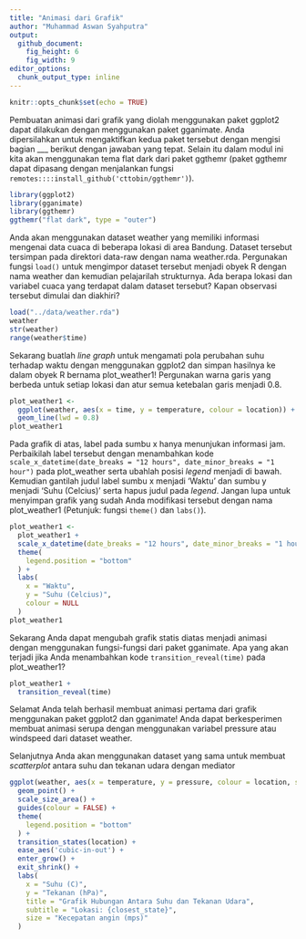 ```yaml
---
title: "Animasi dari Grafik"
author: "Muhammad Aswan Syahputra"
output: 
  github_document:
    fig_height: 6
    fig_width: 9
editor_options: 
  chunk_output_type: inline
---
```


```r
knitr::opts_chunk$set(echo = TRUE)
```

Pembuatan animasi dari grafik yang diolah menggunakan paket ggplot2 dapat dilakukan dengan menggunakan paket gganimate. Anda dipersilahkan untuk mengaktifkan kedua paket tersebut dengan mengisi bagian ___ berikut dengan jawaban yang tepat. Selain itu dalam modul ini kita akan menggunakan tema flat dark dari paket ggthemr (paket ggthemr dapat dipasang dengan menjalankan fungsi `remotes::::install_github('cttobin/ggthemr')`).

```r
library(ggplot2)
library(gganimate)
library(ggthemr)
ggthemr("flat dark", type = "outer")
```

Anda akan menggunakan dataset weather yang memiliki informasi mengenai data cuaca di beberapa lokasi di area Bandung. Dataset tersebut tersimpan pada direktori data-raw dengan nama weather.rda. Pergunakan fungsi `load()` untuk mengimpor dataset tersebut menjadi obyek R dengan nama weather dan kemudian pelajarilah strukturnya. Ada berapa lokasi dan variabel cuaca yang terdapat dalam dataset tersebut? Kapan observasi tersebut dimulai dan diakhiri?

```r
load("../data/weather.rda")
weather
str(weather)
range(weather$time)
```

Sekarang buatlah *line graph* untuk mengamati pola perubahan suhu terhadap waktu dengan menggunakan ggplot2 dan simpan hasilnya ke dalam obyek R bernama plot_weather1! Pergunakan warna garis yang berbeda untuk setiap lokasi dan atur semua ketebalan garis menjadi 0.8.

```r
plot_weather1 <- 
  ggplot(weather, aes(x = time, y = temperature, colour = location)) +
  geom_line(lwd = 0.8)
plot_weather1
```

Pada grafik di atas, label pada sumbu x hanya menunjukan informasi jam. Perbaikilah label tersebut dengan menambahkan kode `scale_x_datetime(date_breaks = "12 hours", date_minor_breaks = "1 hour")` pada plot_weather serta ubahlah posisi *legend* menjadi di bawah. Kemudian gantilah judul label sumbu x menjadi 'Waktu' dan sumbu y menjadi 'Suhu (Celcius)' serta hapus judul pada *legend*. Jangan lupa untuk menyimpan grafik yang sudah Anda modifikasi tersebut dengan nama plot_weather1 (Petunjuk: fungsi `theme()` dan `labs()`).  

```r
plot_weather1 <- 
  plot_weather1 +
  scale_x_datetime(date_breaks = "12 hours", date_minor_breaks = "1 hour") +
  theme(
    legend.position = "bottom"
  ) +
  labs(
    x = "Waktu",
    y = "Suhu (Celcius)",
    colour = NULL
  )
plot_weather1
```

Sekarang Anda dapat mengubah grafik statis diatas menjadi animasi dengan menggunakan fungsi-fungsi dari paket gganimate. Apa yang akan terjadi jika Anda menambahkan kode `transition_reveal(time)` pada plot_weather1?

```r
plot_weather1 +
  transition_reveal(time)
```

Selamat Anda telah berhasil membuat animasi pertama dari grafik menggunakan paket ggplot2 dan gganimate! Anda dapat berkesperimen membuat animasi serupa dengan menggunakan variabel pressure atau windspeed dari dataset weather.

Selanjutnya Anda akan menggunakan dataset yang sama untuk membuat *scatterplot* antara suhu dan tekanan udara dengan mediator

```r
ggplot(weather, aes(x = temperature, y = pressure, colour = location, size = windspeed)) +
  geom_point() +
  scale_size_area() +
  guides(colour = FALSE) +
  theme(
    legend.position = "bottom"
  ) +
  transition_states(location) +
  ease_aes('cubic-in-out') +
  enter_grow() +
  exit_shrink() +
  labs(
    x = "Suhu (C)",
    y = "Tekanan (hPa)",
    title = "Grafik Hubungan Antara Suhu dan Tekanan Udara",
    subtitle = "Lokasi: {closest_state}",
    size = "Kecepatan angin (mps)"
  )
```

